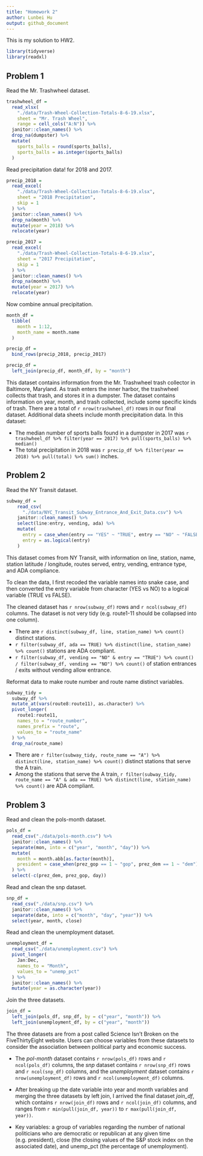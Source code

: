 ```yaml
---
title: "Homework 2"
author: Lunbei Hu
output: github_document
---
```


This is my solution to HW2.

```r
library(tidyverse)
library(readxl)
```

## Problem 1

Read the Mr. Trashwheel dataset.

```r
trashwheel_df =
  read_xlsx(
    "./data/Trash-Wheel-Collection-Totals-8-6-19.xlsx",
    sheet = "Mr. Trash Wheel",
    range = cell_cols("A:N")) %>% 
  janitor::clean_names() %>% 
  drop_na(dumpster) %>% 
  mutate(
    sports_balls = round(sports_balls),
    sports_balls = as.integer(sports_balls)
  )
```

Read precipitation data! for 2018 and 2017.

```r
precip_2018 = 
  read_excel(
    "./data/Trash-Wheel-Collection-Totals-8-6-19.xlsx",
    sheet = "2018 Precipitation",
    skip = 1
  ) %>% 
  janitor::clean_names() %>% 
  drop_na(month) %>% 
  mutate(year = 2018) %>% 
  relocate(year)

precip_2017 = 
  read_excel(
    "./data/Trash-Wheel-Collection-Totals-8-6-19.xlsx",
    sheet = "2017 Precipitation",
    skip = 1
  ) %>% 
  janitor::clean_names() %>% 
  drop_na(month) %>% 
  mutate(year = 2017) %>% 
  relocate(year)
```

Now combine annual precipitation.

```r
month_df =
  tibble(
    month = 1:12,
    month_name = month.name
  )

precip_df =
  bind_rows(precip_2018, precip_2017)

precip_df =
  left_join(precip_df, month_df, by = "month")
```

This dataset contains information from the Mr. Trashwheel trash collector in Baltimore, Maryland. As trash enters the inner harbor, the trashwheel collects that trash, and stores it in a dumpster. The dataset contains information on year, month, and trash collected, include some specific kinds of trash. There are a total of `r nrow(trashwheel_df)` rows in our final dataset. Additional data sheets include month precipitation data. In this dataset:

* The median number of sports balls found in a dumpster in 2017 was `r trashwheel_df %>% filter(year == 2017) %>% pull(sports_balls) %>% median()`
* The total precipitation in 2018 was `r precip_df %>% filter(year == 2018) %>% pull(total) %>% sum()` inches.


## Problem 2

Read the NY Transit dataset.

```r
subway_df = 
    read_csv(
      "./data/NYC_Transit_Subway_Entrance_And_Exit_Data.csv") %>%
    janitor::clean_names() %>% 
    select(line:entry, vending, ada) %>%
    mutate(
      entry = case_when(entry == "YES" ~ "TRUE", entry == "NO" ~ "FALSE"),
      entry = as.logical(entry)
    )
```

This dataset comes from NY Transit, with information on line, station, name, station latitude / longitude, routes served, entry, vending, entrance type, and ADA compliance. 

To clean the data, I first recoded the variable names into snake case, and then converted the entry variable from character (YES vs NO) to a logical variable (TRUE vs FALSE).

The cleaned dataset has `r nrow(subway_df)` rows and `r ncol(subway_df)` columns. 
The dataset is not very tidy (e.g. route1-11 should be collapsed into one column).

* There are `r distinct(subway_df, line, station_name) %>% count()` distinct stations.
* `r filter(subway_df, ada == TRUE) %>% distinct(line, station_name) %>% count()` stations are ADA compliant.
* `r filter(subway_df, vending == "NO" & entry == "TRUE") %>% count() / filter(subway_df, vending == "NO") %>% count()` of station entrances / exits without vending allow entrance.


Reformat data to make route number and route name distinct variables.

```r
subway_tidy = 
  subway_df %>% 
  mutate_at(vars(route8:route11), as.character) %>% 
  pivot_longer(
    route1:route11,
    names_to = "route_number",
    names_prefix = "route",
    values_to = "route_name"
  ) %>% 
  drop_na(route_name)
```

* There are `r filter(subway_tidy, route_name == "A") %>% distinct(line, station_name) %>% count()` distinct stations that serve the A train.
* Among the stations that serve the A train, `r filter(subway_tidy, route_name == "A" & ada == TRUE) %>% distinct(line, station_name) %>% count()` are ADA compliant.


## Problem 3

Read and clean the pols-month dataset.

```r
pols_df = 
  read_csv("./data/pols-month.csv") %>%
  janitor::clean_names() %>% 
  separate(mon, into = c("year", "month", "day")) %>%
  mutate(
    month = month.abb[as.factor(month)],
    president = case_when(prez_gop == 1 ~ "gop", prez_dem == 1 ~ "dem")
  ) %>% 
  select(-c(prez_dem, prez_gop, day))
```

Read and clean the snp dataset.

```r
snp_df = 
  read_csv("./data/snp.csv") %>%
  janitor::clean_names() %>%
  separate(date, into = c("month", "day", "year")) %>%
  select(year, month, close)
```

Read and clean the unemployment dataset.

```r
unemployment_df = 
  read_csv("./data/unemployment.csv") %>%
  pivot_longer(
    Jan:Dec,
    names_to = "Month",
    values_to = "unemp_pct"
  ) %>% 
  janitor::clean_names() %>% 
  mutate(year = as.character(year))
```

Join the three datasets.

```r
join_df = 
  left_join(pols_df, snp_df, by = c("year", "month")) %>% 
  left_join(unemployment_df, by = c("year", "month"))
```

The three datasets are from a post called Science Isn't Broken on the FiveThirtyEight website. Users can choose variables from these datasets to consider the association between political party and economic success.

* The _pol-month_ dataset contains `r nrow(pols_df)` rows and `r ncol(pols_df)` columns, 
the _snp_ dataset contains `r nrow(snp_df)` rows and `r ncol(snp_df)` columns, 
and the _unemployment_ dataset contains `r nrow(unemployment_df)` rows and `r ncol(unemployment_df)` columns.

* After breaking up the date variable into year and month variables and merging the three datasets by left join, I arrived the final dataset _join_df_, which contains `r nrow(join_df)` rows and `r ncol(join_df)` columns, and ranges from `r min(pull(join_df, year))` to `r max(pull(join_df, year))`. 

* Key variables: a group of variables regarding the number of national politicians who are democratic or republican at any given time (e.g. president), close (the closing values of the S&P stock index on the associated date), and unemp_pct (the percentage of unemployment).

